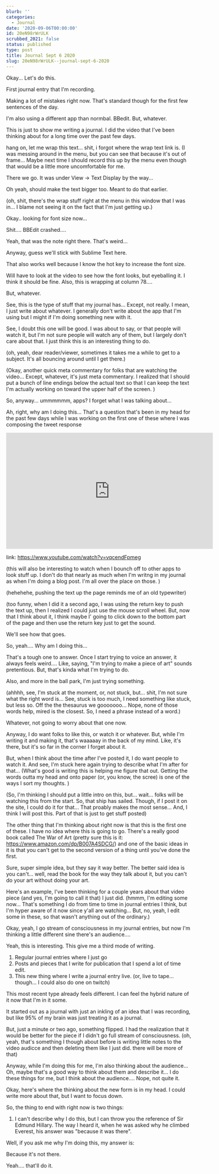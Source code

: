 ```yaml
---
blurb: ''
categories:
  - Journal
date: '2020-09-06T00:00:00'
id: 20eN98rWrULK
scrubbed_2021: false
status: published
type: post
title: Journal Sept 6 2020
slug: 20eN98rWrULK--journal-sept-6-2020
---
```


Okay... Let's do this.

First journal entry that I'm recording.

Making a lot of mistakes right now. That's standard though for the first few sentences of the day.

I'm also using a different app than normbal. BBedit. But, whatever.

This is just to show me writing a journal. I did the video that I've been thinking about for a long time over the past few days.

hang on, let me wrap this text... shit, i forgot where the wrap text link is. (I was messing around in the menu, but you can see that because it's out of frame... Maybe next time I should record this up by the menu even though that would be a little more uncomfortable for me.

There we go. It was under View -> Text Display by the way...

Oh yeah, should make the text bigger too. Meant to do that earlier.

(oh, shit, there's the wrap stuff right at the menu in this window that I was in... I blame not seeing it on the fact that I'm just getting up.)

Okay.. looking for font size now...

Shit.... BBEdit crashed....

Yeah, that was the note right there. That's weird...

Anyway, guess we'll stick with Sublime Text here.

That also works well because I know the hot key to increase the font size.

Will have to look at the video to see how the font looks, but eyeballing it. I think it should be fine. Also, this is wrapping at column 78....

But, whatever.

See, this is the type of stuff that my journal has... Except, not really. I mean, I just write about whatever. I generally don't write about the app that I'm using but I might if I'm doing something new with it.

See, I doubt this one will be good. I was about to say, or that people will watch it, but I'm not sure people will watch any of them, but I largely don't care about that. I just think this is an interesting thing to do.

(oh, yeah, dear reader/viewer, sometimes it takes me a while to get to a subject. It's all bouncing around until I get there.)

(Okay, another quick meta commentary for folks that are watching the video... Except, whatever, it's just meta commentary. I realized that I should put a bunch of line endings below the actual text so that I can keep the text I'm actually working on toward the upper half of the screen. )

So, anyway... ummmmmm, apps? I forget what I was talking about...

Ah, right, why am I doing this... That's a question that's been in my head for the past few days while I was working on the first one of these where I was composing the tweet response


<iframe width="560" height="315" src="https://www.youtube.com/embed/vqcendFpmeg" frameborder="0" allow="accelerometer; autoplay; encrypted-media; gyroscope; picture-in-picture" allowfullscreen></iframe>

link: https://www.youtube.com/watch?v=vqcendFpmeg

(this will also be interesting to watch when I bounch off to other apps to look stuff up. I don't do that nearly as much when I'm writng in my journal as when I'm doing a blog post. I'm all over the place on those. )

(hehehehe, pushing the text up the page reminds me of an old typewriter)

(too funny, when I did it a second ago, I was using the return key to push the text up, then I realized I could just use the mouse scroll wheel. But, now that I think about it, I think maybe I' going to click down to the bottom part of the page and then use the return key just to get the sound.

We'll see how that goes.

So, yeah.... Why am I doing this...

That's a tough one to answer. Once I start trying to voice an answer, it always feels weird.... Like, saying, "I'm trying to make a piece of art" sounds pretentious. But, that's kinda what I'm trying to do.

Also, and more in the ball park, I'm just trying something.

(ahhhh, see, I'm stuck at the moment, or, not stuck, but... shit, I'm not sure what the right word is... See, stuck is too much, I need something like stuck, but less so. Off the the thesaurus we gooooooo... Nope, none of those words help, mired is the closest. So, I need a phrase instead of a word.)

Whatever, not going to worry about that one now.

Anyway, I do want folks to like this, or watch it or whatever. But, while I'm writing it and making it, that's waaaaay in the back of my mind. Like, it's there, but it's so far in the corner I forget about it.

But, when I think about the time after I've posted it, I do want people to watch it. And see, I'm stuck here again trying to describe what I'm after for that... (What's good is writing this is helping me figure that out. Getting the words outta my head and onto paper (or, you know, the scree) is one of the ways I sort my thoughts. )

(So, I'm thinking I should put a little intro on this, but... wait... folks will be watching this from the start. So, that ship has sailed. Though, if I post it on the site, I could do it for that... That proably makes the most sense... And, I think I will post this. Part of that is just to get stuff posted)

The other thing that I'm thinking about right now is that this is the first one of these. I have no idea where this is going to go. There's a really good book called The War of Art (pretty sure this is it: https://www.amazon.com/dp/B007A4SDCG/) and one of the basic ideas in it is that you can't get to the second version of a thing until you've done the first.

Sure, super simple idea, but they say it way better. The better said idea is you can't... well, read the book for the way they talk about it, but you can't do your art without doing your art.

Here's an example, I've been thinking for a couple years about that video piece (and yes, I'm going to call it that) I just did. (hmmm, I'm editing some now... That's something I do from time to time in journal entries I think, but I'm hyper aware of it now since y'all are watching... But, no, yeah, I edit some in these, so that wasn't anything out of the ordinary.)

Okay, yeah, I go stream of consciousness in my journal entries, but now I'm thinking a little different sine there's an audience....

Yeah, this is interesting. This give me a third mode of writing.

1. Regular journal entries where I just go
2. Posts and pieces that I write for publication that I spend a lot of time edit.
3. This new thing where I write a journal entry live. (or, live to tape... though... I could also do one on twitch)

This most recent type already feels different. I can feel the hybrid nature of it now that I'm in it some.

It started out as a journal with just an inkling of an idea that I was recording, but like 95% of my brain was just treating it as a journal.

But, just a minute or two ago, something flipped. I had the realization that it would be better for the piece if I didn't go full stream of consciousness. (oh, yeah, that's something I though about before is writing little notes to the video audicce and then deleting them like I just did. there will be more of that)

Anyway, while I'm doing this for me, I'm also thinking about the audience... Oh, maybe that's a good way to think about them and describe it... I do these things for me, but I think about the audience.... Nope, not quite it.

Okay, here's where the thinking about the new form is in my head. I could write more about that, but I want to focus down.

So, the thing to end with right now is two things:

1. I can't describe why I do this, but I can throw you the reference of Sir Edmund Hillary. The way I heard it, when he was asked why he climbed Everest, his answer was "because it was there".

Well, if you ask me why I'm doing this, my answer is:

Because it's not there.

Yeah.... that'll do it.
